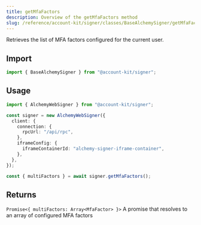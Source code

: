 ```yaml
---
title: getMfaFactors
description: Overview of the getMfaFactors method
slug: /reference/account-kit/signer/classes/BaseAlchemySigner/getMfaFactors
---
```



Retrieves the list of MFA factors configured for the current user.

## Import

```ts
import { BaseAlchemySigner } from "@account-kit/signer";
```

## Usage

```ts
import { AlchemyWebSigner } from "@account-kit/signer";

const signer = new AlchemyWebSigner({
  client: {
    connection: {
      rpcUrl: "/api/rpc",
    },
    iframeConfig: {
      iframeContainerId: "alchemy-signer-iframe-container",
    },
  },
});

const { multiFactors } = await signer.getMfaFactors();
```

## Returns

`Promise<{ multiFactors: Array<MfaFactor> }>`
A promise that resolves to an array of configured MFA factors
